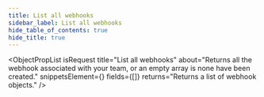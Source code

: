 ```yaml
---
title: List all webhooks
sidebar_label: List all webhooks
hide_table_of_contents: true
hide_title: true
---
```



<ObjectPropList
  isRequest
  title="List all webhooks"
  about="Returns all the webhook associated with your team, or an empty array is none have been created."
  snippetsElement={<WebhooksList />}
  fields={[]}
  returns="Returns a list of webhook objects."
/>
